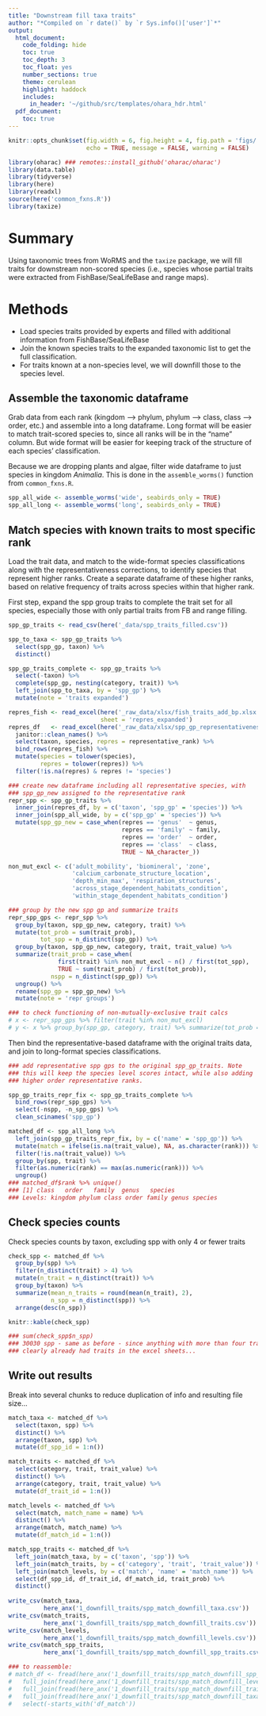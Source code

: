 ```yaml
---
title: "Downstream fill taxa traits"
author: "*Compiled on `r date()` by `r Sys.info()['user']`*"
output: 
  html_document:
    code_folding: hide
    toc: true
    toc_depth: 3
    toc_float: yes
    number_sections: true
    theme: cerulean
    highlight: haddock
    includes: 
      in_header: '~/github/src/templates/ohara_hdr.html'
  pdf_document:
    toc: true
---
```


``` r

knitr::opts_chunk$set(fig.width = 6, fig.height = 4, fig.path = 'figs/',
                      echo = TRUE, message = FALSE, warning = FALSE)

library(oharac) ### remotes::install_github('oharac/oharac')
library(data.table)
library(tidyverse)
library(here)
library(readxl)
source(here('common_fxns.R'))
library(taxize)

```

# Summary

Using taxonomic trees from WoRMS and the `taxize` package, we will fill traits for downstream non-scored species (i.e., species whose partial traits were extracted from FishBase/SeaLifeBase and range maps).

# Methods

* Load species traits provided by experts and filled with additional information from FishBase/SeaLifeBase   
* Join the known species traits to the expanded taxonomic list to get the full classification.
* For traits known at a non-species level, we will downfill those to the species level.

## Assemble the taxonomic dataframe

Grab data from each rank (kingdom --> phylum, phylum --> class, class --> order, etc.) and assemble into a long dataframe.  Long format will be easier to match trait-scored species to, since all ranks will be in the "name" column.  But wide format will be easier for keeping track of the structure of each species' classification.

Because we are dropping plants and algae, filter wide dataframe to just species in kingdom _Animalia_.  This is done in the `assemble_worms()` function from `common_fxns.R`.

``` r
spp_all_wide <- assemble_worms('wide', seabirds_only = TRUE)
spp_all_long <- assemble_worms('long', seabirds_only = TRUE)
```

## Match species with known traits to most specific rank

Load the trait data, and match to the wide-format species classifications along with the representativeness corrections, to identify species that represent higher ranks.  Create a separate dataframe of these higher ranks, based on relative frequency of traits across species within that higher rank.

First step, expand the spp group traits to complete the trait set for all species, especially those with only partial traits from FB and range filling.  

```r
spp_gp_traits <- read_csv(here('_data/spp_traits_filled.csv'))

spp_to_taxa <- spp_gp_traits %>%
  select(spp_gp, taxon) %>%
  distinct()

spp_gp_traits_complete <- spp_gp_traits %>%
  select(-taxon) %>%
  complete(spp_gp, nesting(category, trait)) %>%
  left_join(spp_to_taxa, by = 'spp_gp') %>%
  mutate(note = 'traits expanded')
```


``` r

repres_fish <- read_excel(here('_raw_data/xlsx/fish_traits_add_bp.xlsx'), 
                          sheet = 'repres_expanded')
repres_df   <- read_excel(here('_raw_data/xlsx/spp_gp_representativeness.xlsx')) %>%
  janitor::clean_names() %>%
  select(taxon, species, repres = representative_rank) %>%
  bind_rows(repres_fish) %>%
  mutate(species = tolower(species),
         repres = tolower(repres)) %>%
  filter(!is.na(repres) & repres != 'species')

### create new dataframe including all representative species, with
### spp_gp_new assigned to the representative rank
repr_spp <- spp_gp_traits %>%
  inner_join(repres_df, by = c('taxon', 'spp_gp' = 'species')) %>%
  inner_join(spp_all_wide, by = c('spp_gp' = 'species')) %>%
  mutate(spp_gp_new = case_when(repres == 'genus'  ~ genus,
                                repres == 'family' ~ family,
                                repres == 'order'  ~ order,
                                repres == 'class'  ~ class,
                                TRUE ~ NA_character_))

non_mut_excl <- c('adult_mobility', 'biomineral', 'zone',
                  'calcium_carbonate_structure_location', 
                  'depth_min_max', 'respiration_structures', 
                  'across_stage_dependent_habitats_condition', 
                  'within_stage_dependent_habitats_condition')

### group by the new spp gp and summarize traits
repr_spp_gps <- repr_spp %>%
  group_by(taxon, spp_gp_new, category, trait) %>%
  mutate(tot_prob = sum(trait_prob),
         tot_spp = n_distinct(spp_gp)) %>%
  group_by(taxon, spp_gp_new, category, trait, trait_value) %>%
  summarize(trait_prob = case_when(
              first(trait) %in% non_mut_excl ~ n() / first(tot_spp),
              TRUE ~ sum(trait_prob) / first(tot_prob)),
            nspp = n_distinct(spp_gp)) %>%
  ungroup() %>%
  rename(spp_gp = spp_gp_new) %>%
  mutate(note = 'repr groups')

### to check functioning of non-mutually-exclusive trait calcs
# x <- repr_spp_gps %>% filter(trait %in% non_mut_excl)
# y <- x %>% group_by(spp_gp, category, trait) %>% summarize(tot_prob = sum(trait_prob))
```

Then bind the representative-based dataframe with the original traits data, and join to long-format species classifications.

``` r
### add representative spp gps to the original spp_gp_traits. Note
### this will keep the species level scores intact, while also adding
### higher order representative ranks.

spp_gp_traits_repr_fix <- spp_gp_traits_complete %>%
  bind_rows(repr_spp_gps) %>%
  select(-nspp, -n_spp_gps) %>%
  clean_scinames('spp_gp')

matched_df <- spp_all_long %>%
  left_join(spp_gp_traits_repr_fix, by = c('name' = 'spp_gp')) %>%
  mutate(match = ifelse(is.na(trait_value), NA, as.character(rank))) %>%
  filter(!is.na(trait_value)) %>%
  group_by(spp, trait) %>%
  filter(as.numeric(rank) == max(as.numeric(rank))) %>%
  ungroup()
### matched_df$rank %>% unique()
### [1] class   order   family  genus   species
### Levels: kingdom phylum class order family genus species

```

## Check species counts

Check species counts by taxon, excluding spp with only 4 or fewer traits

```r
check_spp <- matched_df %>%
  group_by(spp) %>%
  filter(n_distinct(trait) > 4) %>%
  mutate(n_trait = n_distinct(trait)) %>%
  group_by(taxon) %>%
  summarize(mean_n_traits = round(mean(n_trait), 2),
            n_spp = n_distinct(spp)) %>%
  arrange(desc(n_spp))

knitr::kable(check_spp)

### sum(check_spp$n_spp)
### 30030 spp - same as before - since anything with more than four traits
### clearly already had traits in the excel sheets...
```

## Write out results

Break into several chunks to reduce duplication of info and resulting file size...

```r
match_taxa <- matched_df %>%
  select(taxon, spp) %>%
  distinct() %>%
  arrange(taxon, spp) %>%
  mutate(df_spp_id = 1:n())

match_traits <- matched_df %>%
  select(category, trait, trait_value) %>%
  distinct() %>%
  arrange(category, trait, trait_value) %>%
  mutate(df_trait_id = 1:n())

match_levels <- matched_df %>%
  select(match, match_name = name) %>%
  distinct() %>%
  arrange(match, match_name) %>%
  mutate(df_match_id = 1:n())

match_spp_traits <- matched_df %>%
  left_join(match_taxa, by = c('taxon', 'spp')) %>%
  left_join(match_traits, by = c('category', 'trait', 'trait_value')) %>%
  left_join(match_levels, by = c('match', 'name' = 'match_name')) %>%
  select(df_spp_id, df_trait_id, df_match_id, trait_prob) %>%
  distinct()
  
write_csv(match_taxa,       
          here_anx('1_downfill_traits/spp_match_downfill_taxa.csv'))
write_csv(match_traits,     
          here_anx('1_downfill_traits/spp_match_downfill_traits.csv'))
write_csv(match_levels,     
          here_anx('1_downfill_traits/spp_match_downfill_levels.csv'))
write_csv(match_spp_traits, 
          here_anx('1_downfill_traits/spp_match_downfill_spp_traits.csv'))

### to reassemble:
# match_df <- fread(here_anx('1_downfill_traits/spp_match_downfill_spp_traits.csv')) %>%
#   full_join(fread(here_anx('1_downfill_traits/spp_match_downfill_levels.csv'))) %>%
#   full_join(fread(here_anx('1_downfill_traits/spp_match_downfill_traits.csv'))) %>%
#   full_join(fread(here_anx('1_downfill_traits/spp_match_downfill_taxa.csv'))) %>%
#   select(-starts_with('df_match'))
              
```

